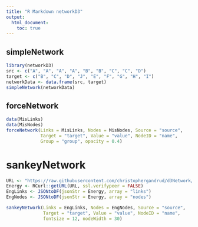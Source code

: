 ```yaml
---
title: "R Markdown networkD3"
output: 
  html_document:
    toc: true
---
```


## simpleNetwork

```r
library(networkD3)
src <- c("A", "A", "A", "A", "B", "B", "C", "C", "D")
target <- c("B", "C", "D", "J", "E", "F", "G", "H", "I")
networkData <- data.frame(src, target)
simpleNetwork(networkData)
```


## forceNetwork

```r
data(MisLinks)
data(MisNodes)
forceNetwork(Links = MisLinks, Nodes = MisNodes, Source = "source",
             Target = "target", Value = "value", NodeID = "name",
             Group = "group", opacity = 0.4)
```


# sankeyNetwork

```r
URL <- "https://raw.githubusercontent.com/christophergandrud/d3Network/sankey/JSONdata/energy.json"
Energy <- RCurl::getURL(URL, ssl.verifypeer = FALSE)
EngLinks <- JSONtoDF(jsonStr = Energy, array = "links")
EngNodes <- JSONtoDF(jsonStr = Energy, array = "nodes")

sankeyNetwork(Links = EngLinks, Nodes = EngNodes, Source = "source",
              Target = "target", Value = "value", NodeID = "name",
              fontsize = 12, nodeWidth = 30)
```

